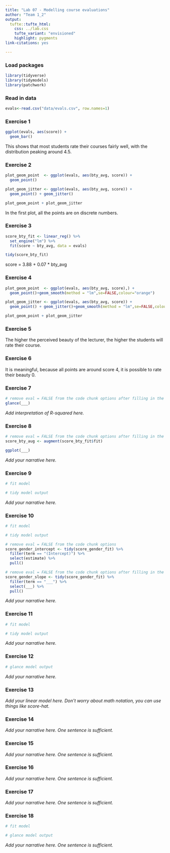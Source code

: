 ```yaml
---
title: "Lab 07 - Modelling course evaluations"
author: "Team 1_2"
output: 
  tufte::tufte_html:
    css: ../lab.css
    tufte_variant: "envisioned"
    highlight: pygments
link-citations: yes

---
```


### Load packages 

```r
library(tidyverse)
library(tidymodels)
library(patchwork)
```

### Read in data

```r
evals<-read.csv("data/evals.csv", row.names=1)
```


### Exercise 1

```r
ggplot(evals, aes(score)) +
  geom_bar()
```

This shows that most students rate their courses fairly well, with the distribution peaking around 4.5.

### Exercise 2

```r

plot_geom_point  <- ggplot(evals, aes(bty_avg, score)) +
  geom_point()

plot_geom_jitter <- ggplot(evals, aes(bty_avg, score)) +
  geom_point() + geom_jitter()

plot_geom_point + plot_geom_jitter
```

In the first plot, all the points are on discrete numbers.

### Exercise 3

```r

score_bty_fit <- linear_reg() %>%
  set_engine("lm") %>%
  fit(score ~ bty_avg, data = evals)
```

```r

tidy(score_bty_fit)
```

score = 3.88 + 0.07 * bty_avg

### Exercise 4

```r
plot_geom_point  <- ggplot(evals, aes(bty_avg, score),) +
  geom_point()+geom_smooth(method = "lm",se=FALSE,colour="orange")

plot_geom_jitter <- ggplot(evals, aes(bty_avg, score)) +
  geom_point() + geom_jitter()+geom_smooth(method = "lm",se=FALSE,colour="orange")

plot_geom_point + plot_geom_jitter
```

### Exercise 5

The higher the perceived beauty of the lecturer, the higher the students will rate their course.

### Exercise 6
It is meaningful, because all points are around score 4, it is possible to rate their beauty 0.

### Exercise 7

```r
# remove eval = FALSE from the code chunk options after filling in the blanks
glance(___)
```

*Add interpretation of R-squared here.*

### Exercise 8

```r
# remove eval = FALSE from the code chunk options after filling in the blanks
score_bty_aug <- augment(score_bty_fit$fit)

ggplot(___)
```

*Add your narrative here.*

### Exercise 9

```r
# fit model

# tidy model output
```

*Add your narrative here.*

### Exercise 10

```r
# fit model

# tidy model output
```

```r
# remove eval = FALSE from the code chunk options
score_gender_intercept <- tidy(score_gender_fit) %>% 
  filter(term == "(Intercept)") %>%
  select(estimate) %>%
  pull()
```

```r
# remove eval = FALSE from the code chunk options after filling in the blanks
score_gender_slope <- tidy(score_gender_fit) %>% 
  filter(term == "___") %>%
  select(___) %>%
  pull()
```

*Add your narrative here.*

### Exercise 11

```r
# fit model

# tidy model output
```

*Add your narrative here.*

### Exercise 12

```r
# glance model output
```

*Add your narrative here.*

### Exercise 13

*Add your linear model here. Don't worry about math notation, you can use things like score-hat.*

### Exercise 14

*Add your narrative here. One sentence is sufficient.*

### Exercise 15

*Add your narrative here. One sentence is sufficient.*

### Exercise 16

*Add your narrative here. One sentence is sufficient.*

### Exercise 17

*Add your narrative here. One sentence is sufficient.*

### Exercise 18

```r
# fit model

# glance model output
```

*Add your narrative here. One sentence is sufficient.*
